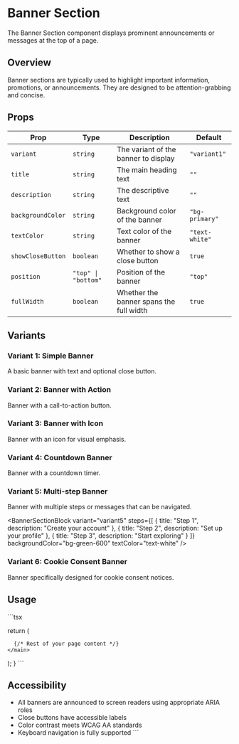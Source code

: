 # Banner Section

The Banner Section component displays prominent announcements or messages at the top of a page.

## Overview

Banner sections are typically used to highlight important information, promotions, or announcements. They are designed to be attention-grabbing and concise.

## Props

| Prop | Type | Description | Default |
|------|------|-------------|---------|
| `variant` | `string` | The variant of the banner to display | `"variant1"` |
| `title` | `string` | The main heading text | `""` |
| `description` | `string` | The descriptive text | `""` |
| `backgroundColor` | `string` | Background color of the banner | `"bg-primary"` |
| `textColor` | `string` | Text color of the banner | `"text-white"` |
| `showCloseButton` | `boolean` | Whether to show a close button | `true` |
| `position` | `"top" \| "bottom"` | Position of the banner | `"top"` |
| `fullWidth` | `boolean` | Whether the banner spans the full width | `true` |

## Variants

### Variant 1: Simple Banner

A basic banner with text and optional close button.

<BannerSectionBlock
  variant="variant1"
  title="New Feature Available!"
  description="Check out our latest update with exciting new capabilities."
  backgroundColor="bg-blue-600"
  textColor="text-white"
  showCloseButton={true}
/>

### Variant 2: Banner with Action

Banner with a call-to-action button.

<BannerSectionBlock
  variant="variant2"
  title="Limited Time Offer"
  description="Get 20% off all products until the end of the month."
  backgroundColor="bg-amber-500"
  textColor="text-black"
  buttonText="Shop Now"
  buttonUrl="/shop"
/>

### Variant 3: Banner with Icon

Banner with an icon for visual emphasis.

<BannerSectionBlock
  variant="variant3"
  title="Important Notice"
  description="Our system will be under maintenance on Saturday."
  icon="Bell"
  backgroundColor="bg-red-500"
  textColor="text-white"
/>

### Variant 4: Countdown Banner

Banner with a countdown timer.

<BannerSectionBlock
  variant="variant4"
  title="Sale Ends Soon"
  description="Don't miss out on our biggest sale of the year!"
  endDate="2025-12-31T23:59:59"
  backgroundColor="bg-purple-600"
  textColor="text-white"
/>

### Variant 5: Multi-step Banner

Banner with multiple steps or messages that can be navigated.

<BannerSectionBlock
  variant="variant5"
  steps={[
    { title: "Step 1", description: "Create your account" },
    { title: "Step 2", description: "Set up your profile" },
    { title: "Step 3", description: "Start exploring" }
  ]}
  backgroundColor="bg-green-600"
  textColor="text-white"
/>

### Variant 6: Cookie Consent Banner

Banner specifically designed for cookie consent notices.

<BannerSectionBlock
  variant="variant6"
  title="Cookie Notice"
  description="We use cookies to enhance your browsing experience."
  acceptButtonText="Accept All"
  rejectButtonText="Reject Non-Essential"
  settingsButtonText="Cookie Settings"
  position="bottom"
  backgroundColor="bg-gray-800"
  textColor="text-white"
/>

## Usage

\`\`\`tsx

  return (
    <main>
      <BannerSectionBlock
        variant="variant1"
        title="Welcome to our site!"
        description="Explore our new features and content."
        backgroundColor="bg-blue-600"
        textColor="text-white"
      />
      
      {/* Rest of your page content */}
    </main>
  );
}
\`\`\`

## Accessibility

- All banners are announced to screen readers using appropriate ARIA roles
- Close buttons have accessible labels
- Color contrast meets WCAG AA standards
- Keyboard navigation is fully supported
\`\`\`
